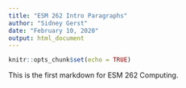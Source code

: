 ```yaml
---
title: "ESM 262 Intro Paragraphs"
author: "Sidney Gerst"
date: "February 10, 2020"
output: html_document
---
```


```r
knitr::opts_chunk$set(echo = TRUE)
```

This is the first markdown for ESM 262 Computing. 
